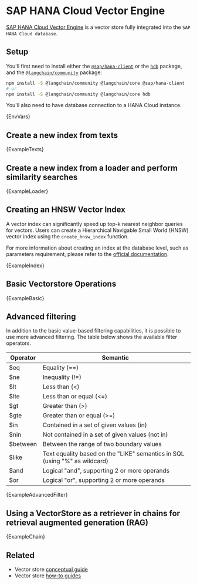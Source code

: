 # SAP HANA Cloud Vector Engine

[SAP HANA Cloud Vector Engine](https://www.sap.com/events/teched/news-guide/ai.html#article8) is a vector store fully integrated into the `SAP HANA Cloud database`.

## Setup

You'll first need to install either the [`@sap/hana-client`](https://www.npmjs.com/package/@sap/hana-client) or the [`hdb`](https://www.npmjs.com/package/hdb) package, and the [`@langchain/community`](https://www.npmjs.com/package/@langchain/community) package:


<IntegrationInstallTooltip></IntegrationInstallTooltip>

```bash npm2yarn
npm install -S @langchain/community @langchain/core @sap/hana-client
# or
npm install -S @langchain/community @langchain/core hdb
```

You'll also need to have database connection to a HANA Cloud instance.


<CodeBlock language="text">{EnvVars}</CodeBlock>

## Create a new index from texts


<CodeBlock language="typescript">{ExampleTexts}</CodeBlock>

## Create a new index from a loader and perform similarity searches


<CodeBlock language="typescript">{ExampleLoader}</CodeBlock>

## Creating an HNSW Vector Index

A vector index can significantly speed up top-k nearest neighbor queries for vectors. Users can create a Hierarchical Navigable Small World (HNSW) vector index using the `create_hnsw_index` function.

For more information about creating an index at the database level, such as parameters requirement, please refer to the [official documentation](https://help.sap.com/docs/hana-cloud-database/sap-hana-cloud-sap-hana-database-vector-engine-guide/create-vector-index-statement-data-definition).


<CodeBlock language="typescript">{ExampleIndex}</CodeBlock>

## Basic Vectorstore Operations


<CodeBlock language="typescript">{ExampleBasic}</CodeBlock>

## Advanced filtering


In addition to the basic value-based filtering capabilities, it is possible to use more advanced filtering. The table below shows the available filter operators.

<Table>
  <thead>
    <Tr>
      <Th>Operator</Th>
      <Th>Semantic</Th>
    </Tr>
  </thead>
  <tbody>
    <Tr>
      <Td>$eq</Td>
      <Td>Equality (==)</Td>
    </Tr>
    <Tr>
      <Td>$ne</Td>
      <Td>Inequality (!=)</Td>
    </Tr>
    <Tr>
      <Td>$lt</Td>
      <Td>Less than (&lt;)</Td>
    </Tr>
    <Tr>
      <Td>$lte</Td>
      <Td>Less than or equal (&lt;=)</Td>
    </Tr>
    <Tr>
      <Td>$gt</Td>
      <Td>Greater than (&gt;)</Td>
    </Tr>
    <Tr>
      <Td>$gte</Td>
      <Td>Greater than or equal (&gt;=)</Td>
    </Tr>
    <Tr>
      <Td>$in</Td>
      <Td>Contained in a set of given values (in)</Td>
    </Tr>
    <Tr>
      <Td>$nin</Td>
      <Td>Not contained in a set of given values (not in)</Td>
    </Tr>
    <Tr>
      <Td>$between</Td>
      <Td>Between the range of two boundary values</Td>
    </Tr>
    <Tr>
      <Td>$like</Td>
      <Td>
        Text equality based on the "LIKE" semantics in SQL (using "%" as
        wildcard)
      </Td>
    </Tr>
    <Tr>
      <Td>$and</Td>
      <Td>Logical "and", supporting 2 or more operands</Td>
    </Tr>
    <Tr>
      <Td>$or</Td>
      <Td>Logical "or", supporting 2 or more operands</Td>
    </Tr>
  </tbody>
</Table>

<CodeBlock language="typescript">{ExampleAdvancedFilter}</CodeBlock>

## Using a VectorStore as a retriever in chains for retrieval augmented generation (RAG)


<CodeBlock language="typescript">{ExampleChain}</CodeBlock>

## Related

- Vector store [conceptual guide](/docs/concepts/#vectorstores)
- Vector store [how-to guides](/docs/how_to/#vectorstores)
